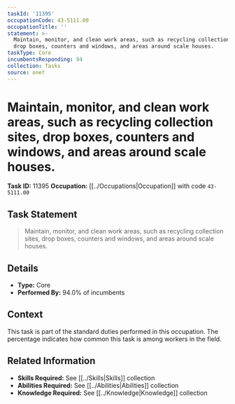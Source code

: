 ```yaml
---
taskId: '11395'
occupationCode: 43-5111.00
occupationTitle: ''
statement: >-
  Maintain, monitor, and clean work areas, such as recycling collection sites,
  drop boxes, counters and windows, and areas around scale houses.
taskType: Core
incumbentsResponding: 94
collection: Tasks
source: onet
---
```

# Maintain, monitor, and clean work areas, such as recycling collection sites, drop boxes, counters and windows, and areas around scale houses.

**Task ID:** 11395
**Occupation:** [[../Occupations|Occupation]] with code `43-5111.00`

## Task Statement

> Maintain, monitor, and clean work areas, such as recycling collection sites, drop boxes, counters and windows, and areas around scale houses.

## Details

- **Type:** Core
- **Performed By:** 94.0% of incumbents

## Context

This task is part of the standard duties performed in this occupation. The percentage indicates how common this task is among workers in the field.

## Related Information

- **Skills Required:** See [[../Skills|Skills]] collection
- **Abilities Required:** See [[../Abilities|Abilities]] collection
- **Knowledge Required:** See [[../Knowledge|Knowledge]] collection
